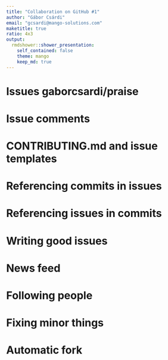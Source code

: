 ```yaml
---
title: "Collaboration on GitHub #1"
author: "Gábor Csárdi"
email: "gcsardi@mango-solutions.com"
maketitle: true
ratio: 4x3
output:
  rmdshower::shower_presentation:
    self_contained: false
    theme: mango
    keep_md: true
---
```


# Issues gaborcsardi/praise

# Issue comments

# CONTRIBUTING.md and issue templates

# Referencing commits in issues

# Referencing issues in commits

# Writing good issues

# News feed

# Following people

# Fixing minor things

# Automatic fork
